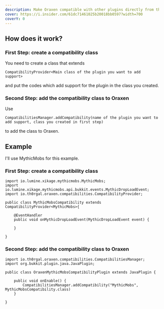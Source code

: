 ```yaml
---
description: Make Oraxen compatible with other plugins directly from the oraxen source code
cover: https://i.insider.com/61dc71461025b20018bb0597?width=700
coverY: 0
---
```


## How does it work?

### First Step: create a compatibility class

You need to create a class that extends

```
CompatibilityProvider<Main class of the plugin you want to add support>
```

and put the codes which add support for the plugin in the class you created.

### Second Step: add the compatibility class to Oraxen

Use

```
CompatibilitiesManager.addCompatibility(name of the plugin you want to add support, class you created in first step)
```

to add the class to Oraxen.

## Example


&#x20;I'll use MythicMobs for this example.


### First Step: create a compatibility class

```
import io.lumine.xikage.mythicmobs.MythicMobs;
import io.lumine.xikage.mythicmobs.api.bukkit.events.MythicDropLoadEvent;
import io.th0rgal.oraxen.compatibilities.CompatibilityProvider;

public class MythicMobsCompatibility extends CompatibilityProvider<MythicMobs>{

    @EventHandler
    public void onMythicDropLoadEvent(MythicDropLoadEvent event) {
    
    }
    
}
```

### Second Step: add the compatibility class to Oraxen

```
import io.th0rgal.oraxen.compatibilities.CompatibilitiesManager;
import org.bukkit.plugin.java.JavaPlugin;

public class OraxenMythicMobsCompatibilityPlugin extends JavaPlugin {

    public void onEnable() {
        CompatibilitiesManager.addCompatibility("MythicMobs", MythicMobsCompatibility.class)
    }

}

```
